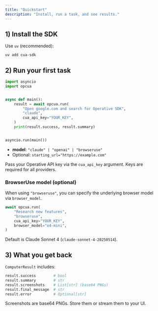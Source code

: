```yaml
---
title: "Quickstart"
description: "Install, run a task, and see results."
---
```


## 1) Install the SDK

Use `uv` (recommended):

```bash
uv add cua-sdk
```
 

## 2) Run your first task

```python
import asyncio
import opcua


async def main():
    result = await opcua.run(
        "Open google.com and search for Operative SDK",
        "claude",
        cua_api_key="YOUR_KEY",
    )
    print(result.success, result.summary)


asyncio.run(main())
```

- **model**: `"claude" | "openai" | "browseruse"`
- Optional: `starting_url="https://example.com"`

<Tip>Pass your Operative API key via the `cua_api_key` argument. Keys are required for all providers.</Tip>

### BrowserUse model (optional)

When using `"browseruse"`, you can specify the underlying browser model via `browser_model`.

```python
await opcua.run(
    "Research new features",
    "browseruse",
    cua_api_key="YOUR_KEY",
    browser_model="o4-mini",
)
```

Default is Claude Sonnet 4 (`claude-sonnet-4-20250514`).

## 3) What you get back

`ComputerResult` includes:

```python
result.success        # bool
result.summary        # str
result.screenshots    # List[str] (base64 PNGs)
result.final_message  # str
result.error          # Optional[str]
```

<Tip>Screenshots are base64 PNGs. Store them or stream them to your UI.</Tip>
